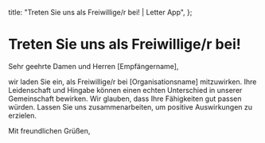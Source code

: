   title: "Treten Sie uns als Freiwillige/r bei! | Letter App",
};

# Treten Sie uns als Freiwillige/r bei!

Sehr geehrte Damen und Herren [Empfängername],

wir laden Sie ein, als Freiwillige/r bei [Organisationsname] mitzuwirken. Ihre Leidenschaft und Hingabe können einen echten Unterschied in unserer Gemeinschaft bewirken. Wir glauben, dass Ihre Fähigkeiten gut passen würden. Lassen Sie uns zusammenarbeiten, um positive Auswirkungen zu erzielen.

Mit freundlichen Grüßen,
